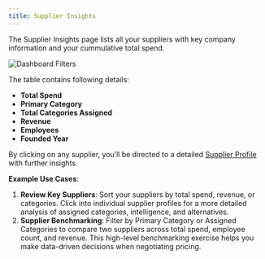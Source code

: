 ```yaml
---
title: Supplier Insights
---
```


The Supplier Insights page lists all your suppliers with key company information and your cummulative total spend.

![Dashboard Filters](/images/gifs_images/supplier-insights.png)

The table contains following details:

- **Total Spend**
- **Primary Category**
- **Total Categories Assigned**
- **Revenue**
- **Employees**
- **Founded Year**

By clicking on any supplier, you’ll be directed to a detailed [Supplier Profile](/product-guide/research-supplier) with further insights.

**Example Use Cases**:

1. **Review Key Suppliers**: Sort your suppliers by total spend, revenue, or categories. Click into individual supplier profiles for a more detailed analysis of assigned categories, intelligence, and alternatives.
2. **Supplier Benchmarking**: Filter by Primary Category or Assigned Categories to compare two suppliers across total spend, employee count, and revenue. This high-level benchmarking exercise helps you make data-driven decisions when negotiating pricing.
